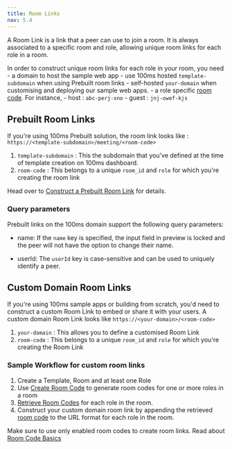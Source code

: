 ```yaml
---
title: Room Links
nav: 5.4
---
```


A Room Link is a link that a peer can use to join a room. It is always associated to a specific room and role, allowing unique room links for each role in a room.

<FlexContainer>
<Callout icon="LinkTwoIcon" title="Room Links Basics">

In order to construct unique room links for each role in your room, you need - a domain to host the sample web app - use 100ms hosted `template-subdomain` when using Prebuilt room links - self-hosted `your-domain` when customising and deploying our sample web apps. - a role specific [room code](/get-started/v2/get-started/prebuilt/room-codes/overview). For instance, - host : `abc-perj-xno` - guest : `jnj-owef-kjs`

</Callout>
</FlexContainer>

## Prebuilt Room Links

If you're using 100ms Prebuilt solution, the room link looks like : `https://<template-subdomain>/meeting/<room-code>`

1. `template-subdomain` : This the subdomain that you’ve defined at the time of template creation on 100ms dashboard.
2. `room-code` : This belongs to a unique `room_id` and `role` for which you're creating the room link

Head over to [Construct a Prebuilt Room Link](/concepts/v2/concepts/Prebuilt#create-prebuilt-room-links) for details.

### Query parameters

Prebuilt links on the 100ms domain support the following query parameters:

-   name: If the `name` key is specified, the input field in preview is locked and the peer will not have the option to change their name.

-   userId: The `userId` key is case-sensitive and can be used to uniquely identify a peer.

## Custom Domain Room Links

If you're using 100ms sample apps or building from scratch, you'd need to construct a custom Room Link to embed or share it with your users. A custom domain Room Link looks like `https://<your-domain>/<room-code>`

1. `your-domain` : This allows you to define a customised Room Link
2. `room-code` : This belongs to a unique `room_id` and `role` for which you're creating the Room Link

### Sample Workflow for custom room links

1. Create a Template, Room and at least one Role
2. Use [Create Room Code](/server-side/v2/api-reference/room-codes/create-room-code-api) to generate room codes for one or more roles in a room
3. [Retrieve Room Codes](/server-side/v2/api-reference/room-codes/get-room-code-api) for each role in the room.
4. Construct your custom domain room link by appending the retrieved [room code](/get-started/v2/get-started/prebuilt/room-codes/overview) to the URL format for each role in the room.

Make sure to use only enabled room codes to create room links. Read about [Room Code Basics](/concepts/v2/concepts/rooms/room-codes/room-codes#room-codes-basics)
